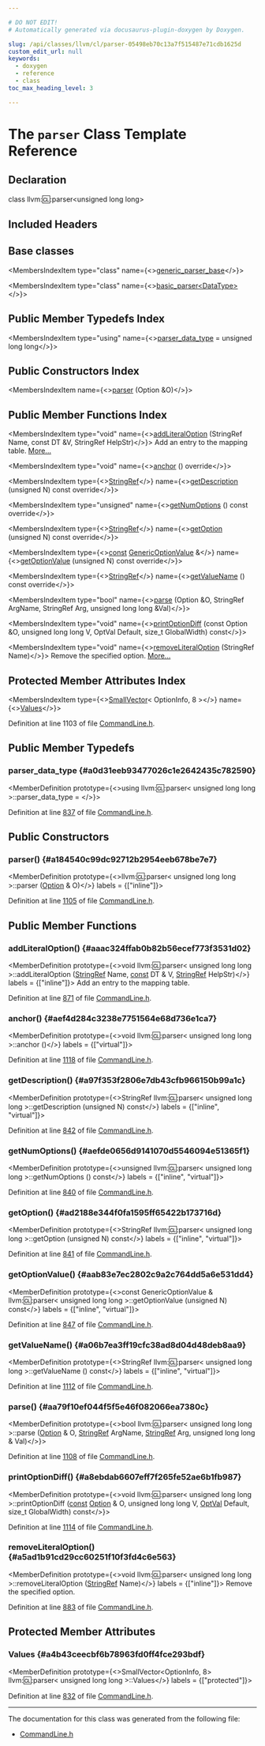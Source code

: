 ```yaml
---

# DO NOT EDIT!
# Automatically generated via docusaurus-plugin-doxygen by Doxygen.

slug: /api/classes/llvm/cl/parser-05498eb70c13a7f515487e71cdb1625d
custom_edit_url: null
keywords:
  - doxygen
  - reference
  - class
toc_max_heading_level: 3

---
```





# The `parser` Class Template Reference

<DoxygenPage pluginConfig={pluginConfig}>



## Declaration

<CodeBlock>class llvm::cl::parser&lt;unsigned long long&gt;</CodeBlock>

## Included Headers

<IncludesList>
<IncludesListItem
  filePath="llvm/Support/CommandLine.h"
  permalink="/docs/api/files/include/include/llvm/include/llvm/support/commandline-h"
  isLocal="true" />
</IncludesList>

## Base classes

<MembersIndex>

<MembersIndexItem
  type="class"
  name={<><a href="/docs/api/classes/llvm/cl/generic-parser-base">generic&#95;parser&#95;base</a></>}>
</MembersIndexItem>

<MembersIndexItem
  type="class"
  name={<><a href="/docs/api/classes/llvm/cl/basic-parser">basic&#95;parser&lt;DataType&gt;</a></>}>
</MembersIndexItem>

</MembersIndex>

## Public Member Typedefs Index

<MembersIndex>

<MembersIndexItem
  type="using"
  name={<><a href="/docs/api/classes/llvm/cl/parser/#a0d31eeb93477026c1e2642435c782590">parser&#95;data&#95;type</a> = unsigned long long</>}>
</MembersIndexItem>

</MembersIndex>

## Public Constructors Index

<MembersIndex>

<MembersIndexItem
  name={<><a href="#a184540c99dc92712b2954eeb678be7e7">parser</a> (Option &amp;O)</>}>
</MembersIndexItem>

</MembersIndex>

## Public Member Functions Index

<MembersIndex>

<MembersIndexItem
  type="void"
  name={<><a href="/docs/api/classes/llvm/cl/parser/#aaac324ffab0b82b56ecef773f3531d02">addLiteralOption</a> (StringRef Name, const DT &amp;V, StringRef HelpStr)</>}>
Add an entry to the mapping table. <a href="/docs/api/classes/llvm/cl/parser/#aaac324ffab0b82b56ecef773f3531d02">More...</a>
</MembersIndexItem>

<MembersIndexItem
  type="void"
  name={<><a href="#aef4d284c3238e7751564e68d736e1ca7">anchor</a> () override</>}>
</MembersIndexItem>

<MembersIndexItem
  type={<><a href="/docs/api/classes/llvm/stringref">StringRef</a></>}
  name={<><a href="/docs/api/classes/llvm/cl/parser/#a97f353f2806e7db43cfb966150b99a1c">getDescription</a> (unsigned N) const override</>}>
</MembersIndexItem>

<MembersIndexItem
  type="unsigned"
  name={<><a href="/docs/api/classes/llvm/cl/parser/#aefde0656d9141070d5546094e51365f1">getNumOptions</a> () const override</>}>
</MembersIndexItem>

<MembersIndexItem
  type={<><a href="/docs/api/classes/llvm/stringref">StringRef</a></>}
  name={<><a href="/docs/api/classes/llvm/cl/parser/#ad2188e344f0fa1595ff65422b173716d">getOption</a> (unsigned N) const override</>}>
</MembersIndexItem>

<MembersIndexItem
  type={<><a href="/docs/api/files/lib/lib/target/lib/target/aarch64/aarch64promoteconstant-cpp/#a90f8350fecae261c25be85d38b451bff">const</a> <a href="/docs/api/structs/llvm/cl/genericoptionvalue">GenericOptionValue</a> &amp;</>}
  name={<><a href="/docs/api/classes/llvm/cl/parser/#aab83e7ec2802c9a2c764dd5a6e531dd4">getOptionValue</a> (unsigned N) const override</>}>
</MembersIndexItem>

<MembersIndexItem
  type={<><a href="/docs/api/classes/llvm/stringref">StringRef</a></>}
  name={<><a href="#a06b7ea3ff19cfc38ad8d04d48deb8aa9">getValueName</a> () const override</>}>
</MembersIndexItem>

<MembersIndexItem
  type="bool"
  name={<><a href="#aa79f10ef044f5f5e46f082066ea7380c">parse</a> (Option &amp;O, StringRef ArgName, StringRef Arg, unsigned long long &amp;Val)</>}>
</MembersIndexItem>

<MembersIndexItem
  type="void"
  name={<><a href="#a8ebdab6607eff7f265fe52ae6b1fb987">printOptionDiff</a> (const Option &amp;O, unsigned long long V, OptVal Default, size&#95;t GlobalWidth) const</>}>
</MembersIndexItem>

<MembersIndexItem
  type="void"
  name={<><a href="/docs/api/classes/llvm/cl/parser/#a5ad1b91cd29cc60251f10f3fd4c6e563">removeLiteralOption</a> (StringRef Name)</>}>
Remove the specified option. <a href="/docs/api/classes/llvm/cl/parser/#a5ad1b91cd29cc60251f10f3fd4c6e563">More...</a>
</MembersIndexItem>

</MembersIndex>

## Protected Member Attributes Index

<MembersIndex>

<MembersIndexItem
  type={<><a href="/docs/api/classes/llvm/smallvector">SmallVector</a>&lt; OptionInfo, 8 &gt;</>}
  name={<><a href="/docs/api/classes/llvm/cl/parser/#a4b43ceecbf6b78963fd0ff4fce293bdf">Values</a></>}>
</MembersIndexItem>

</MembersIndex>


Definition at line 1103 of file <a href="/docs/api/files/include/include/llvm/include/llvm/support/commandline-h">CommandLine.h</a>.

<SectionDefinition>

## Public Member Typedefs

### parser&#95;data&#95;type {#a0d31eeb93477026c1e2642435c782590}

<MemberDefinition
  prototype={<>using llvm::cl::parser&lt; unsigned long long &gt;::parser&#95;data&#95;type = </>}>

Definition at line <a href="/docs/api/files/include/include/llvm/include/llvm/support/commandline-h/#l00837">837</a> of file <a href="/docs/api/files/include/include/llvm/include/llvm/support/commandline-h">CommandLine.h</a>.
</MemberDefinition>

</SectionDefinition>

<SectionDefinition>

## Public Constructors

### parser() {#a184540c99dc92712b2954eeb678be7e7}

<MemberDefinition
  prototype={<>llvm::cl::parser&lt; unsigned long long &gt;::parser (<a href="/docs/api/classes/llvm/cl/option">Option</a> &amp; O)</>}
  labels = {["inline"]}>

Definition at line <a href="/docs/api/files/include/include/llvm/include/llvm/support/commandline-h/#l01105">1105</a> of file <a href="/docs/api/files/include/include/llvm/include/llvm/support/commandline-h">CommandLine.h</a>.
</MemberDefinition>

</SectionDefinition>

<SectionDefinition>

## Public Member Functions

### addLiteralOption() {#aaac324ffab0b82b56ecef773f3531d02}

<MemberDefinition
  prototype={<>void llvm::cl::parser&lt; unsigned long long &gt;::addLiteralOption (<a href="/docs/api/classes/llvm/stringref">StringRef</a> Name, <a href="/docs/api/files/lib/lib/target/lib/target/aarch64/aarch64promoteconstant-cpp/#a90f8350fecae261c25be85d38b451bff">const</a> DT &amp; V, <a href="/docs/api/classes/llvm/stringref">StringRef</a> HelpStr)</>}
  labels = {["inline"]}>
Add an entry to the mapping table.

Definition at line <a href="/docs/api/files/include/include/llvm/include/llvm/support/commandline-h/#l00871">871</a> of file <a href="/docs/api/files/include/include/llvm/include/llvm/support/commandline-h">CommandLine.h</a>.
</MemberDefinition>

### anchor() {#aef4d284c3238e7751564e68d736e1ca7}

<MemberDefinition
  prototype={<>void llvm::cl::parser&lt; unsigned long long &gt;::anchor ()</>}
  labels = {["virtual"]}>

Definition at line <a href="/docs/api/files/include/include/llvm/include/llvm/support/commandline-h/#l01118">1118</a> of file <a href="/docs/api/files/include/include/llvm/include/llvm/support/commandline-h">CommandLine.h</a>.
</MemberDefinition>

### getDescription() {#a97f353f2806e7db43cfb966150b99a1c}

<MemberDefinition
  prototype={<>StringRef llvm::cl::parser&lt; unsigned long long &gt;::getDescription (unsigned N) const</>}
  labels = {["inline", "virtual"]}>

Definition at line <a href="/docs/api/files/include/include/llvm/include/llvm/support/commandline-h/#l00842">842</a> of file <a href="/docs/api/files/include/include/llvm/include/llvm/support/commandline-h">CommandLine.h</a>.
</MemberDefinition>

### getNumOptions() {#aefde0656d9141070d5546094e51365f1}

<MemberDefinition
  prototype={<>unsigned llvm::cl::parser&lt; unsigned long long &gt;::getNumOptions () const</>}
  labels = {["inline", "virtual"]}>

Definition at line <a href="/docs/api/files/include/include/llvm/include/llvm/support/commandline-h/#l00840">840</a> of file <a href="/docs/api/files/include/include/llvm/include/llvm/support/commandline-h">CommandLine.h</a>.
</MemberDefinition>

### getOption() {#ad2188e344f0fa1595ff65422b173716d}

<MemberDefinition
  prototype={<>StringRef llvm::cl::parser&lt; unsigned long long &gt;::getOption (unsigned N) const</>}
  labels = {["inline", "virtual"]}>

Definition at line <a href="/docs/api/files/include/include/llvm/include/llvm/support/commandline-h/#l00841">841</a> of file <a href="/docs/api/files/include/include/llvm/include/llvm/support/commandline-h">CommandLine.h</a>.
</MemberDefinition>

### getOptionValue() {#aab83e7ec2802c9a2c764dd5a6e531dd4}

<MemberDefinition
  prototype={<>const GenericOptionValue &amp; llvm::cl::parser&lt; unsigned long long &gt;::getOptionValue (unsigned N) const</>}
  labels = {["inline", "virtual"]}>

Definition at line <a href="/docs/api/files/include/include/llvm/include/llvm/support/commandline-h/#l00847">847</a> of file <a href="/docs/api/files/include/include/llvm/include/llvm/support/commandline-h">CommandLine.h</a>.
</MemberDefinition>

### getValueName() {#a06b7ea3ff19cfc38ad8d04d48deb8aa9}

<MemberDefinition
  prototype={<>StringRef llvm::cl::parser&lt; unsigned long long &gt;::getValueName () const</>}
  labels = {["inline", "virtual"]}>

Definition at line <a href="/docs/api/files/include/include/llvm/include/llvm/support/commandline-h/#l01112">1112</a> of file <a href="/docs/api/files/include/include/llvm/include/llvm/support/commandline-h">CommandLine.h</a>.
</MemberDefinition>

### parse() {#aa79f10ef044f5f5e46f082066ea7380c}

<MemberDefinition
  prototype={<>bool llvm::cl::parser&lt; unsigned long long &gt;::parse (<a href="/docs/api/classes/llvm/cl/option">Option</a> &amp; O, <a href="/docs/api/classes/llvm/stringref">StringRef</a> ArgName, <a href="/docs/api/classes/llvm/stringref">StringRef</a> Arg, unsigned long long &amp; Val)</>}>

Definition at line <a href="/docs/api/files/include/include/llvm/include/llvm/support/commandline-h/#l01108">1108</a> of file <a href="/docs/api/files/include/include/llvm/include/llvm/support/commandline-h">CommandLine.h</a>.
</MemberDefinition>

### printOptionDiff() {#a8ebdab6607eff7f265fe52ae6b1fb987}

<MemberDefinition
  prototype={<>void llvm::cl::parser&lt; unsigned long long &gt;::printOptionDiff (<a href="/docs/api/files/lib/lib/target/lib/target/aarch64/aarch64promoteconstant-cpp/#a90f8350fecae261c25be85d38b451bff">const</a> <a href="/docs/api/classes/llvm/cl/option">Option</a> &amp; O, unsigned long long V, <a href="/docs/api/classes/llvm/cl/basic-parser/#ae5b605ee6ff2bc233ffeee4cae56a4ec">OptVal</a> Default, size&#95;t GlobalWidth) const</>}>

Definition at line <a href="/docs/api/files/include/include/llvm/include/llvm/support/commandline-h/#l01114">1114</a> of file <a href="/docs/api/files/include/include/llvm/include/llvm/support/commandline-h">CommandLine.h</a>.
</MemberDefinition>

### removeLiteralOption() {#a5ad1b91cd29cc60251f10f3fd4c6e563}

<MemberDefinition
  prototype={<>void llvm::cl::parser&lt; unsigned long long &gt;::removeLiteralOption (<a href="/docs/api/classes/llvm/stringref">StringRef</a> Name)</>}
  labels = {["inline"]}>
Remove the specified option.

Definition at line <a href="/docs/api/files/include/include/llvm/include/llvm/support/commandline-h/#l00883">883</a> of file <a href="/docs/api/files/include/include/llvm/include/llvm/support/commandline-h">CommandLine.h</a>.
</MemberDefinition>

</SectionDefinition>

<SectionDefinition>

## Protected Member Attributes

### Values {#a4b43ceecbf6b78963fd0ff4fce293bdf}

<MemberDefinition
  prototype={<>SmallVector&lt;OptionInfo, 8&gt; llvm::cl::parser&lt; unsigned long long &gt;::Values</>}
  labels = {["protected"]}>

Definition at line <a href="/docs/api/files/include/include/llvm/include/llvm/support/commandline-h/#l00832">832</a> of file <a href="/docs/api/files/include/include/llvm/include/llvm/support/commandline-h">CommandLine.h</a>.
</MemberDefinition>

</SectionDefinition>

<hr/>

The documentation for this class was generated from the following file:

<ul>
<li><a href="/docs/api/files/include/include/llvm/include/llvm/support/commandline-h">CommandLine.h</a></li>
</ul>

</DoxygenPage>
